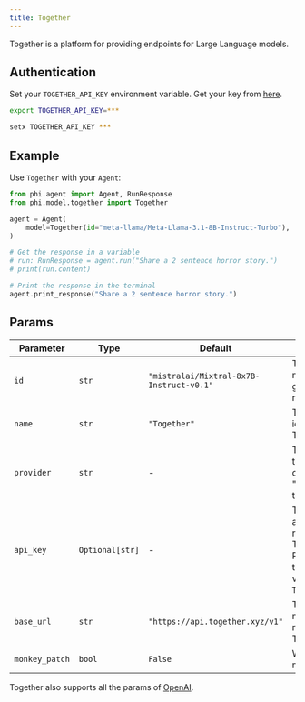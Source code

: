 ```yaml
---
title: Together
---
```


Together is a platform for providing endpoints for Large Language models.

## Authentication

Set your `TOGETHER_API_KEY` environment variable. Get your key from [here](https://api.together.xyz/settings/api-keys).

<CodeGroup>

```bash Mac
export TOGETHER_API_KEY=***
```

```bash Windows
setx TOGETHER_API_KEY ***
```

</CodeGroup>

## Example

Use `Together` with your `Agent`:

<CodeGroup>

```python agent.py
from phi.agent import Agent, RunResponse
from phi.model.together import Together

agent = Agent(
    model=Together(id="meta-llama/Meta-Llama-3.1-8B-Instruct-Turbo"),
)

# Get the response in a variable
# run: RunResponse = agent.run("Share a 2 sentence horror story.")
# print(run.content)

# Print the response in the terminal
agent.print_response("Share a 2 sentence horror story.")

```

</CodeGroup>

## Params
| Parameter | Type | Default | Description |
|-----------|------|---------|-------------|
| `id` | `str` | `"mistralai/Mixtral-8x7B-Instruct-v0.1"` | The specific model ID used for generating responses. |
| `name` | `str` | `"Together"` | The name identifier for the Together agent. |
| `provider` | `str` | - | The provider of the model, combining "Together" with the model ID. |
| `api_key` | `Optional[str]` | - | The API key for authenticating requests to the Together service. Retrieved from the environment variable `TOGETHER_API_KEY`. |
| `base_url` | `str` | `"https://api.together.xyz/v1"` | The base URL for making API requests to the Together service. |
| `monkey_patch` | `bool` | `False` | Whether to apply monkey patching. |

Together also supports all the params of [OpenAI](/models/openai).